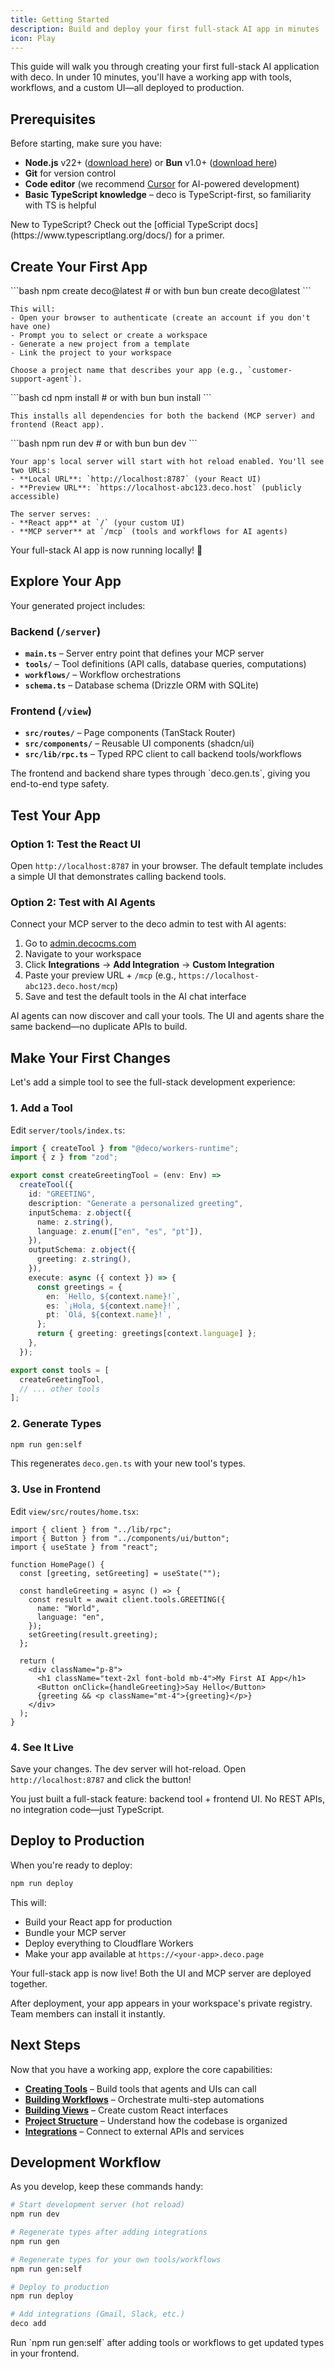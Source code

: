 ```yaml
---
title: Getting Started
description: Build and deploy your first full-stack AI app in minutes
icon: Play
---
```



This guide will walk you through creating your first full-stack AI application with deco. In under 10 minutes, you'll have a working app with tools, workflows, and a custom UI—all deployed to production.

## Prerequisites

Before starting, make sure you have:

- **Node.js** v22+ ([download here](https://nodejs.org)) or **Bun** v1.0+ ([download here](https://bun.sh))
- **Git** for version control
- **Code editor** (we recommend [Cursor](https://cursor.com) for AI-powered development)
- **Basic TypeScript knowledge** – deco is TypeScript-first, so familiarity with TS is helpful

<Callout type="info">
  New to TypeScript? Check out the [official TypeScript docs](https://www.typescriptlang.org/docs/) for a primer.
</Callout>

## Create Your First App

<StepGroup>
  <Step number={1} title="Initialize your project">
    ```bash
    npm create deco@latest
    # or with bun
    bun create deco@latest
    ```

    This will:
    - Open your browser to authenticate (create an account if you don't have one)
    - Prompt you to select or create a workspace
    - Generate a new project from a template
    - Link the project to your workspace

    Choose a project name that describes your app (e.g., `customer-support-agent`).
  </Step>

  <Step number={2} title="Install dependencies">
    ```bash
    cd <your-app-name>
    npm install
    # or with bun
    bun install
    ```

    This installs all dependencies for both the backend (MCP server) and frontend (React app).
  </Step>

  <Step number={3} title="Start development server">
    ```bash
    npm run dev
    # or with bun
    bun dev
    ```
    
    Your app's local server will start with hot reload enabled. You'll see two URLs:
    - **Local URL**: `http://localhost:8787` (your React UI)
    - **Preview URL**: `https://localhost-abc123.deco.host` (publicly accessible)
    
    The server serves:
    - **React app** at `/` (your custom UI)
    - **MCP server** at `/mcp` (tools and workflows for AI agents)
  </Step>
</StepGroup>

<Callout type="success">
  Your full-stack AI app is now running locally! 🎉
</Callout>

## Explore Your App

Your generated project includes:

### Backend (`/server`)
- **`main.ts`** – Server entry point that defines your MCP server
- **`tools/`** – Tool definitions (API calls, database queries, computations)
- **`workflows/`** – Workflow orchestrations
- **`schema.ts`** – Database schema (Drizzle ORM with SQLite)

### Frontend (`/view`)
- **`src/routes/`** – Page components (TanStack Router)
- **`src/components/`** – Reusable UI components (shadcn/ui)
- **`src/lib/rpc.ts`** – Typed RPC client to call backend tools/workflows

<Callout type="info">
  The frontend and backend share types through `deco.gen.ts`, giving you end-to-end type safety.
</Callout>

## Test Your App

### Option 1: Test the React UI

Open `http://localhost:8787` in your browser. The default template includes a simple UI that demonstrates calling backend tools.

### Option 2: Test with AI Agents

Connect your MCP server to the deco admin to test with AI agents:

1. Go to [admin.decocms.com](https://admin.decocms.com)
2. Navigate to your workspace
3. Click **Integrations** → **Add Integration** → **Custom Integration**
4. Paste your preview URL + `/mcp` (e.g., `https://localhost-abc123.deco.host/mcp`)
5. Save and test the default tools in the AI chat interface

<Callout type="info">
  AI agents can now discover and call your tools. The UI and agents share the same backend—no duplicate APIs to build.
</Callout>

## Make Your First Changes

Let's add a simple tool to see the full-stack development experience:

### 1. Add a Tool

Edit `server/tools/index.ts`:

```typescript
import { createTool } from "@deco/workers-runtime";
import { z } from "zod";

export const createGreetingTool = (env: Env) =>
  createTool({
    id: "GREETING",
    description: "Generate a personalized greeting",
    inputSchema: z.object({
      name: z.string(),
      language: z.enum(["en", "es", "pt"]),
    }),
    outputSchema: z.object({
      greeting: z.string(),
    }),
    execute: async ({ context }) => {
      const greetings = {
        en: `Hello, ${context.name}!`,
        es: `¡Hola, ${context.name}!`,
        pt: `Olá, ${context.name}!`,
      };
      return { greeting: greetings[context.language] };
    },
  });

export const tools = [
  createGreetingTool,
  // ... other tools
];
```

### 2. Generate Types

```bash
npm run gen:self
```

This regenerates `deco.gen.ts` with your new tool's types.

### 3. Use in Frontend

Edit `view/src/routes/home.tsx`:

```tsx
import { client } from "../lib/rpc";
import { Button } from "../components/ui/button";
import { useState } from "react";

function HomePage() {
  const [greeting, setGreeting] = useState("");

  const handleGreeting = async () => {
    const result = await client.tools.GREETING({
      name: "World",
      language: "en",
    });
    setGreeting(result.greeting);
  };

  return (
    <div className="p-8">
      <h1 className="text-2xl font-bold mb-4">My First AI App</h1>
      <Button onClick={handleGreeting}>Say Hello</Button>
      {greeting && <p className="mt-4">{greeting}</p>}
    </div>
  );
}
```

### 4. See It Live

Save your changes. The dev server will hot-reload. Open `http://localhost:8787` and click the button!

<Callout type="success">
  You just built a full-stack feature: backend tool + frontend UI. No REST APIs, no integration code—just TypeScript.
</Callout>

## Deploy to Production

When you're ready to deploy:

```bash
npm run deploy
```

This will:
- Build your React app for production
- Bundle your MCP server
- Deploy everything to Cloudflare Workers
- Make your app available at `https://<your-app>.deco.page`

Your full-stack app is now live! Both the UI and MCP server are deployed together.

<Callout type="info">
  After deployment, your app appears in your workspace's private registry. Team members can install it instantly.
</Callout>

## Next Steps

Now that you have a working app, explore the core capabilities:

- **[Creating Tools](/en/guides/creating-tools)** – Build tools that agents and UIs can call
- **[Building Workflows](/en/guides/building-workflows)** – Orchestrate multi-step automations
- **[Building Views](/en/guides/building-views)** – Create custom React interfaces
- **[Project Structure](/en/project-structure)** – Understand how the codebase is organized
- **[Integrations](/en/guides/integrations)** – Connect to external APIs and services

## Development Workflow

As you develop, keep these commands handy:

```bash
# Start development server (hot reload)
npm run dev

# Regenerate types after adding integrations
npm run gen

# Regenerate types for your own tools/workflows
npm run gen:self

# Deploy to production
npm run deploy

# Add integrations (Gmail, Slack, etc.)
deco add
```

<Callout type="tip">
  Run `npm run gen:self` after adding tools or workflows to get updated types in your frontend.
</Callout>